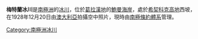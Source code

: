 {{orphan|time=2013-12-11T14:41:04+00:00}}
{{unreferenced|time=2013-12-11T14:41:04+00:00}}
'''梅特蘭冰川'''是[[南極洲|南極洲]]的[[冰川|冰川]]，位於[[葛拉漢地|葛拉漢地]]的[[鮑曼海岸|鮑曼海岸]]，處於[[希契科克高地|希契科克高地]]西坡，在1928年12月20日由[[澳大利亞|澳大利亞]]拍攝空中照片，現時由[[南極條約體系|南極條約體系]]管理。

{{DEFAULTSORT:Maitland Glacier}}
[[Category:南極洲冰川|Category:南極洲冰川]]


{{BowmanCoast-geo-stub}}